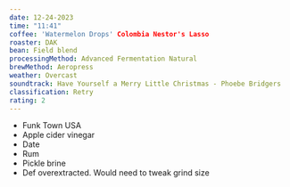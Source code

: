 ```yaml
---
date: 12-24-2023
time: "11:41"
coffee: 'Watermelon Drops' Colombia Nestor's Lasso
roaster: DAK
bean: Field blend
processingMethod: Advanced Fermentation Natural
brewMethod: Aeropress
weather: Overcast
soundtrack: Have Yourself a Merry Little Christmas - Phoebe Bridgers
classification: Retry
rating: 2
---
```


- Funk Town USA
- Apple cider vinegar
- Date
- Rum
- Pickle brine
- Def overextracted. Would need to tweak grind size